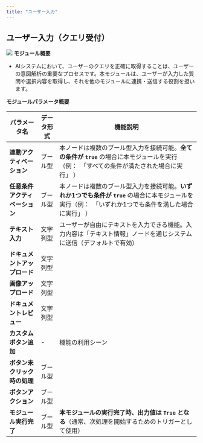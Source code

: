 ```yaml
---
title: "ユーザー入力"
---
```


## **ユーザー入力（クエリ受付）**

<img
  src="/images/18.png"
/>
**モジュール概要**

* AIシステムにおいて、ユーザーのクエリを正確に取得することは、ユーザーの意図解析の重要なプロセスです。本モジュールは、ユーザーが入力した質問や選択内容を取得し、それを他のモジュールに連携・送信する役割を担います。

**モジュールパラメータ概要**

| パラメータ名            | データ形式 | 機能説明                                                                                            |
| ----------------- | ----- | ----------------------------------------------------------------------------------------------- |
| **連動アクティベーション**   | ブール型  | 本ノードは複数のブール型入力を接続可能。**全ての条件が `true`&#x20;**&#x20;の場合に本モジュールを実行（例：　「すべての条件が満たされた場合に実行」 ）         |
| **任意条件アクティベーション** | ブール型  | 本ノードは複数のブール型入力を接続可能。**いずれか1つでも条件が `true`&#x20;**&#x306E;場合に本モジュールを実行（例：　「いずれか1つでも条件を満した場合に実行」 ） |
| **テキスト入力**        | 文字列型  | ユーザーが自由にテキストを入力できる機能。入力内容は「テキスト情報」ノードを通じシステムに送信（デフォルトで有効）                                       |
| **ドキュメントアップロード**  | 文字列型  |                                                                                                 |
| **画像アップロード**      | 文字列型  |                                                                                                 |
| **ドキュメントレビュー**    | 文字列型  |                                                                                                 |
| **カスタムボタン追加**     | -     | 機能の利用シーン                                                                                        |
| **ボタン未クリック時の処理**  | ブール型  |                                                                                                 |
| **ボタンアクション**      | ブール型  |                                                                                                 |
| **モジュール実行完了**     | ブール型  | **本モジュールの実行完了時、出力値は `True` となる**（通常、次処理を開始するためのトリガーとして使用）                                       |

